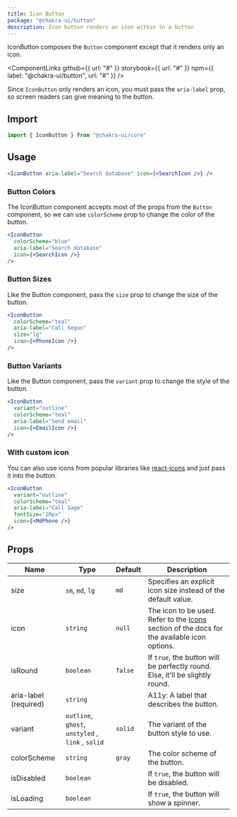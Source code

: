 ```yaml
---
title: Icon Button
package: "@chakra-ui/button"
description: Icon button renders an icon within in a button
---
```


IconButton composes the `Button` component except that it renders only an icon.

<ComponentLinks
  github={{ url: "#" }}
  storybook={{ url: "#" }}
  npm={{ label: "@chakra-ui/button", url: "#" }}
/>

<carbon-ad></carbon-ad>

Since `IconButton` only renders an icon, you must pass the `aria-label` prop, so
screen readers can give meaning to the button.

## Import

```js
import { IconButton } from "@chakra-ui/core"
```

## Usage

```jsx
<IconButton aria-label="Search database" icon={<SearchIcon />} />
```

### Button Colors

The IconButton component accepts most of the props from the `Button` component,
so we can use `colorScheme` prop to change the color of the button.

```jsx
<IconButton
  colorScheme="blue"
  aria-label="Search database"
  icon={<SearchIcon />}
/>
```

### Button Sizes

Like the Button component, pass the `size` prop to change the size of the
button.

```jsx
<IconButton
  colorScheme="teal"
  aria-label="Call Segun"
  size="lg"
  icon={<PhoneIcon />}
/>
```

### Button Variants

Like the Button component, pass the `variant` prop to change the style of the
button.

```jsx
<IconButton
  variant="outline"
  colorScheme="teal"
  aria-label="Send email"
  icon={<EmailIcon />}
/>
```

### With custom icon

You can also use icons from popular libraries like
[react-icons](https://react-icons.github.io/react-icons/) and just pass it into
the button.

```jsx
<IconButton
  variant="outline"
  colorScheme="teal"
  aria-label="Call Sage"
  fontSize="20px"
  icon={<MdPhone />}
/>
```

## Props

| Name                  | Type                                              | Default | Description                                                                                                           |
| --------------------- | ------------------------------------------------- | ------- | --------------------------------------------------------------------------------------------------------------------- |
| size                  | `sm`, `md`, `lg`                                  | `md`    | Specifies an explicit icon size instead of the default value.                                                         |
| icon                  | `string`                                          | `null`  | The icon to be used. Refer to the [Icons](/docs/components/icon/) section of the docs for the available icon options. |
| isRound               | `boolean`                                         | `false` | If `true`, the button will be perfectly round. Else, it'll be slightly round.                                         |
| aria-label (required) | `string`                                          |         | A11y: A label that describes the button.                                                                              |
| variant               | `outline`, `ghost`, `unstyled` , `link` , `solid` | `solid` | The variant of the button style to use.                                                                               |
| colorScheme           | `string`                                          | `gray`  | The color scheme of the button.                                                                                       |
| isDisabled            | `boolean`                                         |         | If `true`, the button will be disabled.                                                                               |
| isLoading             | `boolean`                                         |         | If `true`, the button will show a spinner.                                                                            |
